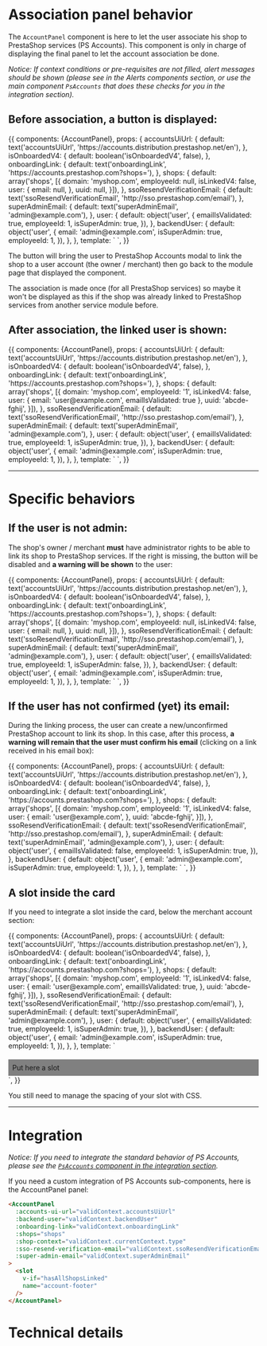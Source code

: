 

<Meta title="Sub-Components/Panels/AccountPanel" component={AccountPanel} decorators={[withKnobs]} />

# Association panel behavior

The `AccountPanel` component is here to let the user associate his shop to PrestaShop services (PS Accounts).
This component is only in charge of displaying the final panel to let the account association be done.

_Notice: If context conditions or pre-requisites are not filled, alert messages should be shown (please
see in the Alerts components section, or use the main component `PsAccounts` that does these checks for
you in the integration section)._

## Before association, a button is displayed:

<Story name='Not associated' height='175px'>
  {{
    components: {AccountPanel},
    props: {
      accountsUiUrl: {
        default: text('accountsUiUrl', 'https://accounts.distribution.prestashop.net/en'),
      },
      isOnboardedV4: {
        default: boolean('isOnboardedV4', false),
      },
      onboardingLink: {
        default: text('onboardingLink', 'https://accounts.prestashop.com?shops='),
      },
      shops: {
        default: array('shops', [{
          domain: 'myshop.com',
          employeeId: null,
          isLinkedV4: false,
          user: {
            email: null,
          },
          uuid: null,
        }]),
      },
      ssoResendVerificationEmail: {
        default: text('ssoResendVerificationEmail', 'http://sso.prestashop.com/email'),
      },
      superAdminEmail: {
        default: text('superAdminEmail', 'admin@example.com'),
      },
      user: {
        default: object('user', {
          emailIsValidated: true,
          employeeId: 1,
          isSuperAdmin: true,
        }),
      },
      backendUser: {
        default: object('user', {
          email: 'admin@example.com',
          isSuperAdmin: true,
          employeeId: 1,
        }),
      },
    },
    template: `
      <AccountPanel
        :accounts-ui-url="accountsUiUrl"
        :is-onboarded-v4="isOnboardedV4"
        :onboarding-link="onboardingLink"
        :shops="shops"
        :sso-resend-verification-email="ssoResendVerificationEmail"
        :super-admin-email="superAdminEmail"
        :user="user"
        :backend-user="backendUser"
        class="m-4"
      />`,
  }}
</Story>

The button will bring the user to PrestaShop Accounts modal to link the shop to a user account (the owner / merchant)
then go back to the module page that displayed the component.

The association is made once (for all PrestaShop services) so maybe it won't be displayed as this
if the shop was already linked to PrestaShop services from another service module before.


## After association, the linked user is shown:

<Story name='Associated' height='175px'>
  {{
    components: {AccountPanel},
    props: {
      accountsUiUrl: {
        default: text('accountsUiUrl', 'https://accounts.distribution.prestashop.net/en'),
      },
      isOnboardedV4: {
        default: boolean('isOnboardedV4', false),
      },
      onboardingLink: {
        default: text('onboardingLink', 'https://accounts.prestashop.com?shops='),
      },
      shops: {
        default: array('shops', [{
          domain: 'myshop.com',
          employeeId: '1',
          isLinkedV4: false,
          user: {
            email: 'user@example.com',
            emailIsValidated: true
          },
          uuid: 'abcde-fghij',
        }]),
      },
      ssoResendVerificationEmail: {
        default: text('ssoResendVerificationEmail', 'http://sso.prestashop.com/email'),
      },
      superAdminEmail: {
        default: text('superAdminEmail', 'admin@example.com'),
      },
      user: {
        default: object('user', {
          emailIsValidated: true,
          employeeId: 1,
          isSuperAdmin: true,
        }),
      },
      backendUser: {
        default: object('user', {
          email: 'admin@example.com',
          isSuperAdmin: true,
          employeeId: 1,
        }),
      },
    },
    template: `
      <AccountPanel
        :accounts-ui-url="accountsUiUrl"
        :is-onboarded-v4="isOnboardedV4"
        :onboarding-link="onboardingLink"
        :shops="shops"
        :sso-resend-verification-email="ssoResendVerificationEmail"
        :super-admin-email="superAdminEmail"
        :user="user"
        :backend-user="backendUser"
        class="m-4"
      />`,
  }}
</Story>


---
# Specific behaviors

## If the user is not admin:

The shop's owner / merchant **must** have administrator rights to be able to link its shop to PrestaShop services.
If the right is missing, the button will be disabled and **a warning will be shown** to the user:

<Story name='Need to be admin' height='290px'>
  {{
    components: {AccountPanel},
    props: {
      accountsUiUrl: {
        default: text('accountsUiUrl', 'https://accounts.distribution.prestashop.net/en'),
      },
      isOnboardedV4: {
        default: boolean('isOnboardedV4', false),
      },
      onboardingLink: {
        default: text('onboardingLink', 'https://accounts.prestashop.com?shops='),
      },
      shops: {
        default: array('shops', [{
          domain: 'myshop.com',
          employeeId: null,
          isLinkedV4: false,
          user: {
            email: null,
          },
          uuid: null,
        }]),
      },
      ssoResendVerificationEmail: {
        default: text('ssoResendVerificationEmail', 'http://sso.prestashop.com/email'),
      },
      superAdminEmail: {
        default: text('superAdminEmail', 'admin@example.com'),
      },
      user: {
        default: object('user', {
          emailIsValidated: true,
          employeeId: 1,
          isSuperAdmin: false,
        }),
      },
      backendUser: {
        default: object('user', {
          email: 'admin@example.com',
          isSuperAdmin: true,
          employeeId: 1,
        }),
      },
    },
    template: `
      <AccountPanel
        :accounts-ui-url="accountsUiUrl"
        :is-onboarded-v4="isOnboardedV4"
        :onboarding-link="onboardingLink"
        :shops="shops"
        :sso-resend-verification-email="ssoResendVerificationEmail"
        :super-admin-email="superAdminEmail"
        :user="user"
        :backend-user="backendUser"
        class="m-4"
      />`,
  }}
</Story>


## If the user has not confirmed (yet) its email:

During the linking process, the user can create a new/unconfirmed PrestaShop account to link its shop.
In this case, after this process, **a warning will remain that the user must confirm his email** (clicking on a
link received in his email box):

<Story name='Email validation needed' height='310px'>
  {{
    components: {AccountPanel},
    props: {
      accountsUiUrl: {
        default: text('accountsUiUrl', 'https://accounts.distribution.prestashop.net/en'),
      },
      isOnboardedV4: {
        default: boolean('isOnboardedV4', false),
      },
      onboardingLink: {
        default: text('onboardingLink', 'https://accounts.prestashop.com?shops='),
      },
      shops: {
        default: array('shops', [{
          domain: 'myshop.com',
          employeeId: '1',
          isLinkedV4: false,
          user: {
            email: 'user@example.com',
          },
          uuid: 'abcde-fghij',
        }]),
      },
      ssoResendVerificationEmail: {
        default: text('ssoResendVerificationEmail', 'http://sso.prestashop.com/email'),
      },
      superAdminEmail: {
        default: text('superAdminEmail', 'admin@example.com'),
      },
      user: {
        default: object('user', {
          emailIsValidated: false,
          employeeId: 1,
          isSuperAdmin: true,
        }),
      },
      backendUser: {
        default: object('user', {
          email: 'admin@example.com',
          isSuperAdmin: true,
          employeeId: 1,
        }),
      },
    },
    template: `
      <AccountPanel
        :accounts-ui-url="accountsUiUrl"
        :is-onboarded-v4="isOnboardedV4"
        :onboarding-link="onboardingLink"
        :shops="shops"
        :sso-resend-verification-email="ssoResendVerificationEmail"
        :super-admin-email="superAdminEmail"
        :user="user"
        :backend-user="backendUser"
        class="m-4"
      />`,
  }}
</Story>


## A slot inside the card

If you need to integrate a slot inside the card, below the merchant account section:

<Story name='Case with a slot' height='230px'>
  {{
    components: {AccountPanel},
    props: {
      accountsUiUrl: {
        default: text('accountsUiUrl', 'https://accounts.distribution.prestashop.net/en'),
      },
      isOnboardedV4: {
        default: boolean('isOnboardedV4', false),
      },
      onboardingLink: {
        default: text('onboardingLink', 'https://accounts.prestashop.com?shops='),
      },
      shops: {
        default: array('shops', [{
          domain: 'myshop.com',
          employeeId: '1',
          isLinkedV4: false,
          user: {
            email: 'user@example.com',
            emailIsValidated: true,
          },
          uuid: 'abcde-fghij',
        }]),
      },
      ssoResendVerificationEmail: {
        default: text('ssoResendVerificationEmail', 'http://sso.prestashop.com/email'),
      },
      superAdminEmail: {
        default: text('superAdminEmail', 'admin@example.com'),
      },
      user: {
        default: object('user', {
          emailIsValidated: true,
          employeeId: 1,
          isSuperAdmin: true,
        }),
      },
      backendUser: {
        default: object('user', {
          email: 'admin@example.com',
          isSuperAdmin: true,
          employeeId: 1,
        }),
      },
    },
    template: `
      <AccountPanel
        :accounts-ui-url="accountsUiUrl"
        :is-onboarded-v4="isOnboardedV4"
        :onboarding-link="onboardingLink"
        :shops="shops"
        :sso-resend-verification-email="ssoResendVerificationEmail"
        :super-admin-email="superAdminEmail"
        :user="user"
        :backend-user="backendUser"
        class="m-4"
      >
        <div style="background:gray;margin-top:1.2rem;padding:0.5rem;">Put here a slot</div>
      </AccountPanel>
    `,
  }}
</Story>

You still need to manage the spacing of your slot with CSS.


---
# Integration

_Notice: If you need to integrate the standard behavior of PS Accounts, please see the
[`PsAccounts` component in the integration section](?path=/docs/integration-psaccounts-panel--connected)._

If you need a custom integration of PS Accounts sub-components, here is the AccountPanel panel:

```html
<AccountPanel
  :accounts-ui-url="validContext.accountsUiUrl"
  :backend-user="validContext.backendUser"
  :onboarding-link="validContext.onboardingLink"
  :shops="shops"
  :shop-context="validContext.currentContext.type"
  :sso-resend-verification-email="validContext.ssoResendVerificationEmail"
  :super-admin-email="validContext.superAdminEmail"
>
  <slot
    v-if="hasAllShopsLinked"
    name="account-footer"
  />
</AccountPanel>
```

# Technical details

<Description of={AccountPanel} />
<Props of={AccountPanel} />
